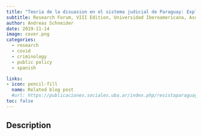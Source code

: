 ```yaml
---
title: "Teoria de la disuasion en el sistema judicial de Paraguay: Explorando casos de estafa y lesion de confianza."
subtitle: Research Forum, VIII Edition, Universidad Iberoamericana, Asuncion
author: Andreas Schneider
date: 2019-11-14
image: cover.png
categories:
  - research 
  - covid
  - criminology
  - public policy
  - spanish

links:
- icon: pencil-fill
  name: Related blog post
  #url: https://publicaciones.sociales.uba.ar/index.php/revistaparaguay/article/view/9800
toc: false 
---
```


## Description

